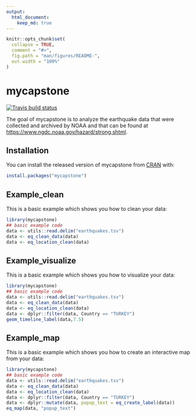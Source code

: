 ```yaml
---
output: 
  html_document:
    keep_md: true
---
```


<!-- README.md is generated from README.Rmd. Please edit that file -->

```r
knitr::opts_chunk$set(
  collapse = TRUE,
  comment = "#>",
  fig.path = "man/figures/README-",
  out.width = "100%"
)
```

# mycapstone

<!-- badges: start -->
[![Travis build status](https://travis-ci.com/cemreyilmaz/mycapstone.svg?branch=master)](https://travis-ci.com/cemreyilmaz/mycapstone)
<!-- badges: end -->

The goal of mycapstone is to analyze the earthquake data that were collected and 
archived by NOAA and that can be found at 
<https://www.ngdc.noaa.gov/hazard/strong.shtml>.

## Installation

You can install the released version of mycapstone from [CRAN](https://CRAN.R-project.org) with:

``` r
install.packages("mycapstone")
```

## Example_clean

This is a basic example which shows you how to clean your data:

```r
library(mycapstone)
## basic example code
data <- utils::read.delim("earthquakes.tsv")
data <- eq_clean_data(data)
data <- eq_location_clean(data)
```

## Example_visualize

This is a basic example which shows you how to visualize your data:

```r
library(mycapstone)
## basic example code
data <- utils::read.delim("earthquakes.tsv")
data <- eq_clean_data(data)
data <- eq_location_clean(data)
data <- dplyr::filter(data, Country == "TURKEY")
geom_timeline_label(data,7.5)
```

## Example_map

This is a basic example which shows you how to create an interactive map from your data:

```r
library(mycapstone)
## basic example code
data <- utils::read.delim("earthquakes.tsv")
data <- eq_clean_data(data)
data <- eq_location_clean(data)
data <- dplyr::filter(data, Country == "TURKEY")
data <- dplyr::mutate(data, popup_text = eq_create_label(data))
eq_map(data, "popup_text")
```
